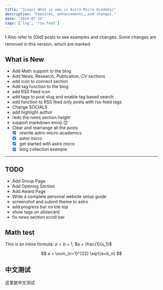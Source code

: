 ```yaml
---
title: "[Logs] What is new in Astro Micro Academic"
description: "Features, enhancements, and changes."
date: "2024-07-25"
tags: ['log', 'rss-feed']
---
```


:exclamation: Also refer to [Old] posts to see examples and changes. Some changes are removed in this version, which are marked. 

## What is New

- Add Math support to the blog
- Add News, Research, Publication, CV sections
- add icon to connect section
- Add tag function to the blog
- add RSS Feed icon 
- add tags to post slug and enable tag based search
- add function to RSS feed only posts with rss-feed tags 
- Change SOCIALS
- add highlight author
- redo the news section height
- support markdown emoji :blush:
- Clear and rearrange all the posts 
    - [x] rewrite astro-micro-academics
    - [x] astro micro 
    - [x] get started with astro micro 
    - [x] blog collection example

---

## TODO

- Add Group Page
- Add Opening Section
- Add Award Page 
- Write a complete personal website setup guide 
- screenshot and submit theme to astro  
- add progress bar on the top
- show tags on allowcard
- fix news section scroll bar

## Math test

This is an inline formula: $a = b+1$, $a = \frac{1}{x_1}$

$$
a = \sum_{n=1}^{22} \sqrt{a+b_n}
$$

## 中文测试
这里是中文测试